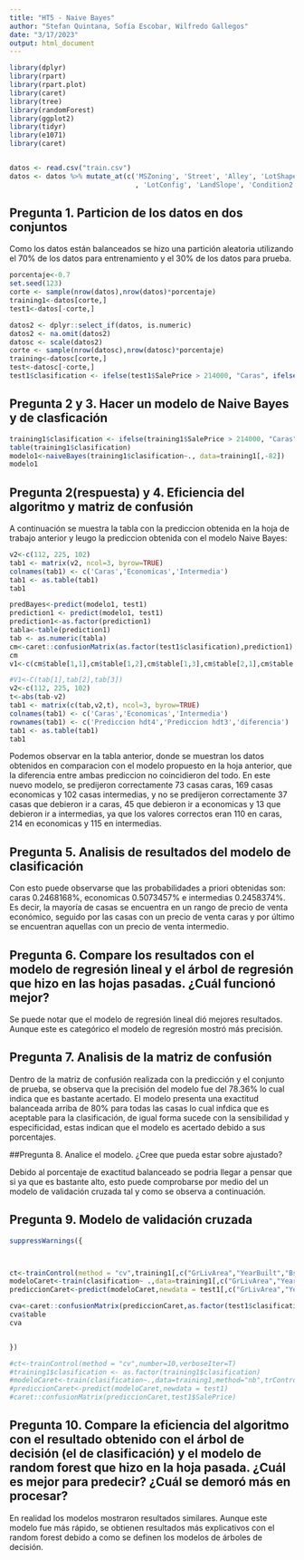 ```yaml
---
title: "HT5 - Naive Bayes"
author: "Stefan Quintana, Sofía Escobar, Wilfredo Gallegos"
date: "3/17/2023"
output: html_document
---
```


```r
library(dplyr)
library(rpart)
library(rpart.plot)
library(caret)
library(tree)
library(randomForest)
library(ggplot2)
library(tidyr)
library(e1071)
library(caret)


datos <- read.csv("train.csv")
datos <- datos %>% mutate_at(c('MSZoning', 'Street', 'Alley', 'LotShape', 'LandContour', 'Utilities'
                               , 'LotConfig', 'LandSlope', 'Condition2', 'RoofMatl', 'Exterior2nd', 'Electrical'),as.factor)
```


## Pregunta 1. Particion de los datos en dos conjuntos

Como los datos están balanceados se hizo una partición aleatoria utilizando el 70% de los datos para entrenamiento y el 30% de los datos para prueba.

```r
porcentaje<-0.7
set.seed(123)
corte <- sample(nrow(datos),nrow(datos)*porcentaje)
training1<-datos[corte,]
test1<-datos[-corte,]

datos2 <- dplyr::select_if(datos, is.numeric)
datos2 <- na.omit(datos2)
datosc <- scale(datos2)
corte <- sample(nrow(datosc),nrow(datosc)*porcentaje)
training<-datosc[corte,]
test<-datosc[-corte,]
test1$clasification <- ifelse(test1$SalePrice > 214000, "Caras", ifelse(test1$SalePrice>163000, "Intemedia", "Economicas"))

```

  
##  Pregunta 2 y 3. Hacer un modelo de Naive Bayes y de clasficación
```r
training1$clasification <- ifelse(training1$SalePrice > 214000, "Caras", ifelse(training1$SalePrice>163000, "Intemedia", "Economicas"))
table(training1$clasification)
modelo1<-naiveBayes(training1$clasification~., data=training1[,-82])
modelo1
```

## Pregunta 2(respuesta) y 4. Eficiencia del algoritmo y matriz de confusión
A continuación se muestra la tabla con la prediccion obtenida en la hoja de trabajo anterior y leugo la prediccion obtenida con el modelo Naive Bayes:
```r
v2<-c(112, 225, 102)
tab1 <- matrix(v2, ncol=3, byrow=TRUE)
colnames(tab1) <- c('Caras','Economicas','Intermedia')
tab1 <- as.table(tab1)
tab1
```


```r

predBayes<-predict(modelo1, test1)
prediction1 <- predict(modelo1, test1)
prediction1<-as.factor(prediction1)
tabla<-table(prediction1)
tab <- as.numeric(tabla)
cm<-caret::confusionMatrix(as.factor(test1$clasification),prediction1)
cm
v1<-c(cm$table[1,1],cm$table[1,2],cm$table[1,3],cm$table[2,1],cm$table[2,2],cm$table[2,3],cm$table[3,1],cm$table[3,2],cm$table[3,3])
```

```r
#V1<-C(tab[1],tab[2],tab[3])
v2<-c(112, 225, 102)
t<-abs(tab-v2)
tab1 <- matrix(c(tab,v2,t), ncol=3, byrow=TRUE)
colnames(tab1) <- c('Caras','Economicas','Intermedia')
rownames(tab1) <- c('Prediccion hdt4','Prediccion hdt3','diferencia')
tab1 <- as.table(tab1)
tab1
```
Podemos observar en la tabla anterior, donde se muestran los datos obtenidos en comparacion con el modelo propuesto en la hoja anterior, que la diferencia entre ambas prediccion no coincidieron del todo.  En este nuevo modelo, se predijeron correctamente 73 casas caras, 169 casas economicas y 102 casas intermedias, y no se predijeron correctamente 37 casas que debieron ir a caras, 45 que debieron ir a economicas y 13 que debieron ir a intermedias, ya que los valores correctos eran 110 en caras, 214 en economicas y 115 en intermedias.


## Pregunta 5. Analisis de resultados del modelo de clasificación

Con esto puede observarse que las probabilidades a priori obtenidas son: caras 0.2468168%, economicas 0.5073457% e intermedias 0.2458374%. Es decir, la mayoría de casas se encuentra en un rango de precio de venta económico, seguido por las casas con un precio de venta caras y por último se encuentran aquellas con un precio de venta intermedio.

## Pregunta 6. Compare los resultados con el modelo de regresión lineal y el árbol de regresión que hizo en las hojas pasadas. ¿Cuál funcionó mejor?

Se puede notar que el modelo de regresión lineal dió mejores resultados. Aunque este es categórico el modelo de regresión mostró más precisión.

## Pregunta 7. Analisis de la matriz de confusión

Dentro de la matriz de confusión realizada con la predicción y el conjunto de prueba, se observa que la precisión del modelo fue del 78.36% lo cual indica que es bastante acertado. El modelo presenta una exactitud balanceada arriba de 80% para todas las casas lo cual infdica que es aceptable para la clasificación, de igual forma sucede con la sensibilidad y especificidad, estas indican que el modelo es acertado debido a sus porcentajes. 

##Pregunta 8. Analice el modelo. ¿Cree que pueda estar sobre ajustado?

Debido al porcentaje de exactitud balanceado se podria llegar a pensar que si ya que es bastante alto, esto puede comprobarse por medio del un modelo de validación cruzada tal y como se observa a continuación. 

## Pregunta 9. Modelo de validación cruzada

```r
suppressWarnings({



ct<-trainControl(method = "cv",training1[,c("GrLivArea","YearBuilt","BsmtUnfSF","TotalBsmtSF","GarageArea","YearRemodAdd", "SalePrice","LotArea")],number=10, verboseIter=T)
modeloCaret<-train(clasification~ .,data=training1[,c("GrLivArea","YearBuilt","BsmtUnfSF","TotalBsmtSF","GarageArea","YearRemodAdd", "SalePrice","LotArea","clasification")],method="nb",trControl = ct)
prediccionCaret<-predict(modeloCaret,newdata = test1[,c("GrLivArea","YearBuilt","BsmtUnfSF","TotalBsmtSF","GarageArea","YearRemodAdd", "SalePrice","LotArea")])

cva<-caret::confusionMatrix(prediccionCaret,as.factor(test1$clasification))
cva$table
cva


})

#ct<-trainControl(method = "cv",number=10,verboseIter=T)
#training1$clasification <- as.factor(training1$clasification)
#modeloCaret<-train(clasification~.,data=training1,method="nb",trControl = ct)
#prediccionCaret<-predict(modeloCaret,newdata = test1)
#caret::confusionMatrix(prediccionCaret,test1$SalePrice)
```

## Pregunta 10. Compare la eficiencia del algoritmo con el resultado obtenido con el árbol de decisión (el de clasificación) y el modelo de random forest que hizo en la hoja pasada. ¿Cuál es mejor para predecir? ¿Cuál se demoró más en procesar?


En realidad los modelos mostraron resultados similares. Aunque este modelo fue más rápido, se obtienen resultados más explicativos con el random forest debido a como se definen los modelos de árboles de decisión.
